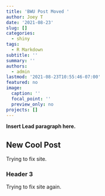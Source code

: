```yaml
---
title: 'BWU Post Moved '
author: Joey T
date: '2021-08-23'
slug: []
categories:
  - shiny
tags:
  - R Markdown
subtitle: ''
summary: ''
authors:
  - admin
lastmod: '2021-08-23T10:55:46-07:00'
featured: no
image:
  caption: ''
  focal_point: ''
  preview_only: no
projects: []
---
```


**Insert Lead paragraph here.**

## New Cool Post

Trying to fix site.

### Header 3

Trying to fix site again.
